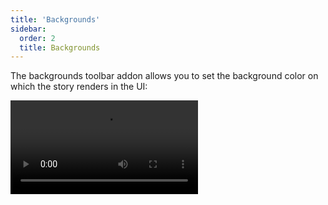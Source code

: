 ```yaml
---
title: 'Backgrounds'
sidebar:
  order: 2
  title: Backgrounds
---
```


The backgrounds toolbar addon allows you to set the background color on which the story renders in the UI:

<Video src="../_assets/essentials/addon-backgrounds-optimized.mp4" />

<Callout variant="warning" icon="🆕" id="globals-api">
  **`globals` API**

  This addon has been updated to use the `globals` API when the [`backgroundsStoryGlobals` feature flag](../api/main-config/main-config-features.mdx#backgroundsstoryglobals) is enabled. With `globals`, when you specify a background value for a story, it cannot be overridden from the toolbar. This ensures a consistent experience while navigating between stories. This will be the default behavior and API in Storybook 9.
</Callout>

## Configuration

By default, the backgrounds toolbar includes a light and dark background.

But you're not restricted to these backgrounds. You can configure your own set of colors with the `backgrounds` [parameter](../writing-stories/parameters.mdx) in your [`.storybook/preview.js`](../configure/index.mdx#configure-story-rendering).

You can define the available background colors using the `values` property:

{/* prettier-ignore-start */}

<CodeSnippets path="addon-backgrounds-values-in-preview.md" />

{/* prettier-ignore-end */}

<Callout variant="warning" icon="🆕">

  **With the [`globals` API](#globals-api)**

  When using the `globals` API, you must define the available background colors using the `options` property:

  {/* prettier-ignore-start */}

  <CodeSnippets path="addon-backgrounds-options-in-preview.md" />

  {/* prettier-ignore-end */}

</Callout>

With either method, available backgrounds can be defined at the project, component, and story levels.

To apply a default background color, assign the `default` property to one of the available colors.

## Overriding the background for a story

The Backgrounds addon enables you to change the background color applied to a story by selecting from the list of predefined background colors in the toolbar. If needed, you can force a story to use a specific background color.

You can set the default background color for a story using the `parameters.backgrounds.default` parameter:

{/* prettier-ignore-start */}

<CodeSnippets path="addon-backgrounds-override-parameters-default.md" usesCsf3 />

{/* prettier-ignore-end */}

As implied by the name, this method only sets the default background color for a story. You can still change the background color using the toolbar when viewing the story.

<Callout variant="warning" icon="🆕">

  **With the [`globals` API](#globals-api)**

  When you specify a background color for a story (or a component's stories) using `globals`, the background color is applied and cannot be changed using the toolbar. This is useful when you want to ensure that a story is always rendered on a specific background color.

  {/* prettier-ignore-start */}

  <CodeSnippets path="addon-backgrounds-override-globals.md" usesCsf3 />

  {/* prettier-ignore-end */}

</Callout>

## Extending the configuration

You can also configure backgrounds per-component or per-story basis through [parameter inheritance](../writing-stories/parameters.mdx#component-parameters).

To set the available background colors, use the `values` property. In this example, we'll adjust the colors for all of the Button component's stories:

{/* prettier-ignore-start */}

<CodeSnippets path="addon-backgrounds-values-in-meta.md" />

{/* prettier-ignore-end */}

<Callout variant="warning" icon="🆕">

  **With the [`globals` API](#globals-api)**

  The available background colors are defined using the `options` property. In this example, we'll adjust the colors for all of the Button component's stories:

  {/* prettier-ignore-start */}

  <CodeSnippets path="addon-backgrounds-options-in-meta.md" />

  {/* prettier-ignore-end */}

</Callout>

## Disable backgrounds

If you want to turn off backgrounds in a story, you can do so by setting the `backgrounds` parameter like so:

<Callout variant="warning" icon="🆕">

  **With the [`globals` API](#globals-api)**

  Note that the property has been renamed to `disabled`.

</Callout>

{/* prettier-ignore-start */}

<CodeSnippets path="addon-backgrounds-disabled.md" usesCsf3/>

{/* prettier-ignore-end */}

## Grid

The Backgrounds toolbar also includes a Grid selector, which allows you to quickly see if your components are aligned.

You don't need additional configuration to get started. But its properties are fully customizable; if you don't supply any value to any of its properties, they'll default to the following values:

{/* prettier-ignore-start */}

<CodeSnippets path="addon-backgrounds-grid.md" />

{/* prettier-ignore-end */}

## API

<Callout variant="warning" icon="🆕">

  **With the [`globals` API](#globals-api)**

  ### Globals

  This addon contributes the following globals to Storybook, under the `backgrounds` namespace:

  #### `grid`

  Type: Boolean

  Whether the [grid](#grid) is displayed.

  #### `value`

  Type: `string`

  When set, the background color is applied and cannot be changed using the toolbar. Must match the key of one of the [available colors](#options).

</Callout>

### Parameters

This addon contributes the following [parameters](../writing-stories/parameters.mdx) to Storybook, under the `backgrounds` namespace:

#### `default`

Type: `string`

Required: See description

Default background color. Must match the `name` property of one of the [available colors](#values).

#### `disable`

<Callout variant="warning" icon="🆕">

  **With the [`globals` API](#globals-api)**

  Note that the property has been renamed to `disabled`.

</Callout>

Type: `boolean`

Turn off this addon's behavior. If you wish to turn off this addon for the entire Storybook, you should do so when registering `addon-essentials`. See the [essential addon's docs](../essentials/index.mdx#disabling-addons) for more information.

This parameter is most useful to allow overriding at more specific levels. For example, if this parameter is set to `true` at the project level, it could be re-enabled by setting it to `false` at the meta (component) or story level.

#### `grid`

Type:

```ts
{
 cellAmount?: number;
 cellSize?: number;
 disable?: boolean;
 offsetX?: number;
 offsetY?: number;
 opacity?: number;
}
```

Configuration for the [background grid](#grid).

##### `grid.cellAmount`

Type: `number`

Default: `5`

Specify the size of the minor grid lines.

##### `grid.cellSize`

Type: `number`

Default: `20`

Specify the size of the major grid lines.

##### `grid.disable`

Type: `boolean`

Turn off the grid.

##### `grid.offsetX`

Type: `number`

Default: `0` if [story layout](../api/parameters.mdx#layout) is `'fullscreen'`; `16` if story layout is `'padded'`

Horizontal offset of the grid.

##### `grid.offsetY`

Type: `number`

Default: `0` if [story layout](../api/parameters.mdx#layout) is `'fullscreen'`; `16` if story layout is `'padded'`

Vertical offset of the grid.

##### `grid.opacity`

Type: `number`

Default: `0.5`

The opacity of the grid lines.

<Callout variant="warning" icon="🆕">

  **With the [`globals` API](#globals-api)**

  #### `options`

  Type: `Record<string, { name: string; value: string }>`

  Required: See description

  Defines the background colors. Replaces [`values`](#values). See above for a [usage example](#configuration).

  Required when defining `backgrounds` parameter at project level.

</Callout>

#### `values`

Type: `{ name: string; value: string }[]`

Required: See description

Available background colors. See above for a [usage example](#configuration).

Required when defining `backgrounds` parameter at project level.
